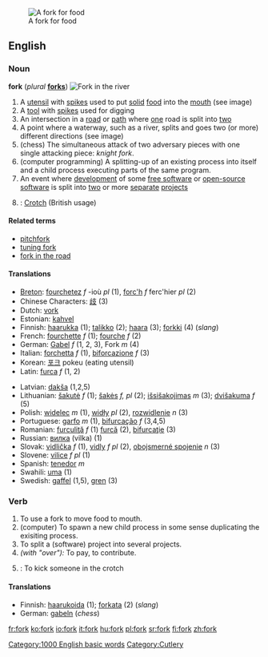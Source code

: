 [[Image:Fork.jpg|thumb|right|A fork for food]]
==English==

===Noun===
'''fork''' (''plural'' '''[[forks]]''')
[[Image:South Fork Trinity.jpg|thumb|right|Fork in the river]]
# A [[utensil]] with [[spike]]s used to put [[solid]] [[food]] into the [[mouth]] (see image)
# A [[tool]] with [[spike]]s used for digging
# An intersection in a [[road]] or [[path]] where [[one]] road is split into [[two]]
# A point where a waterway, such as a river, splits and goes two (or more) different directions (see image)
# (chess) The simultaneous attack of two adversary pieces with one single attacking piece: ''knight fork''. 
# (computer programming) A splitting-up of an existing process into itself and a child process executing parts of the same program.
# An event where [[development]] of some [[free software]] or [[open source|open-source]] [[software]] is split into [[two]] or more [[separate]] [[project]]s
# {{UK}}: [[crotch|Crotch]] (British usage)
 
====Related terms====
*[[pitchfork]]
*[[tuning fork]]
*[[fork in the road]]

====Translations====
{{top}}
*[[Breton]]: [[fourchetez]]  ''f'' -ioù ''pl'' (1), [[forc'h]] ''f'' ferc'hier ''pl'' (2)
*Chinese Characters: [[歧]] (3)
*Dutch: [[vork]]
*Estonian: [[kahvel]]
*Finnish: [[haarukka]] (1); [[talikko]] (2); [[haara]] (3); [[forkki]] (4) (''slang'')
*French: [[fourchette]] ''f'' (1); [[fourche]] ''f'' (2)
*German: [[Gabel]] ''f'' (1, 2, 3), Fork ''m'' (4)
*Italian: [[forchetta]] ''f'' (1), [[biforcazione]] ''f'' (3)
*Korean: [[포크]] pokeu (eating utensil)
*Latin: [[furca]] ''f'' (1, 2)
{{mid}}
*Latvian: [[dakša]] {{f}} (1,2,5)
*Lithuanian: [[šakutė]] ''f'' (1); [[šakės]] ''f, pl'' (2); [[išsišakojimas]] ''m'' (3); [[dvišakuma]] ''f'' (5)
*Polish: [[widelec]] ''m'' (1), [[widły]] ''pl'' (2), [[rozwidlenie]] ''n'' (3) 
*Portuguese: [[garfo]] ''m'' (1), [[bifurcação]] ''f'' (3,4,5)
*Romanian: [[furculiţă]] ''f'' (1) [[furcă]] (2), [[bifurcaţie]] (3)
*Russian: [[вилка]] {{f}} (vilka) (1)
*Slovak: [[vidlička]] ''f'' (1), [[vidly]] ''f pl'' (2), [[obojsmerné spojenie]] ''n'' (3)
*Slovene: [[vilice]] ''f pl'' (1)
*Spanish: [[tenedor]] ''m''
*Swahili: [[uma]] (1)
*Swedish: [[gaffel]] {{c}} (1,5), [[gren]] {{c}} (3)
{{bottom}}

===Verb===
{{en-infl-reg-consonant|fork||}}
# To use a fork to move food to mouth.
# (computer) To spawn a new child process in some sense duplicating the exisiting process.
# To split a (software) project into several projects.
# ''(with "over"):'' To pay, to contribute.
# {{UK}}: To kick someone in the crotch

====Translations====
*Finnish: [[haarukoida]] (1); [[forkata]] (2) (''slang'')
*German: [[gabeln]] (''chess'')

{{BE-ready}}
[[Category:1000 English basic words]]
[[Category:Cutlery]]

[[fr:fork]]
[[ko:fork]]
[[io:fork]]
[[it:fork]]
[[hu:fork]]
[[pl:fork]]
[[sr:fork]]
[[fi:fork]]
[[zh:fork]]